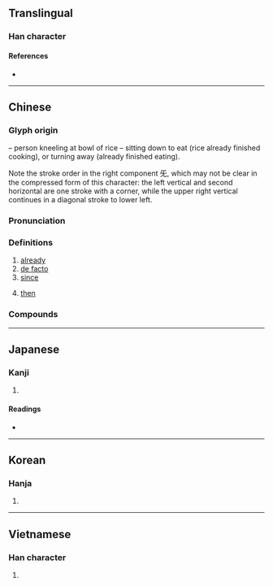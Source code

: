 {{character info/new}}
{{character info/new|0xfa42}}
{{also|旣}}
==Translingual==

===Han character===
{{Han char|rn=71|rad=无|as=05|sn=9|four=71714|canj=AIMVU|ids=⿰皀旡}}

====References====
* {{Han ref|kx=0485.310|dkj=13721|dj=0848.030|hdz=21148.010|uh=65E2|ud=26082|bh=AC4A|bd=44106}}

----

==Chinese==
{{zh-forms|t2=旣}}

===Glyph origin===
{{Han etym}}
{{Han compound|皀|t1=bowl of rice|旡|t2=kneeling figure|ls=ic}} – person kneeling at bowl of rice – sitting down to eat (rice already finished cooking), or turning away (already finished eating).

Note the stroke order in the right component 旡, which may not be clear in the compressed form of this character: the left vertical and second horizontal are one stroke with a corner, while the upper right vertical continues in a diagonal stroke to lower left.

===Pronunciation===
{{zh-pron
|m=jì
|c=gei3
|h=pfs=ki
|mn=kì
|mc=y
|oc=y
|ma=
|cat=adv,a,prep
}}

===Definitions===
{{zh-hanzi}}

# [[already]]
# [[de facto]]
# [[since]]
#: {{zh-x|耶和華 ^神 對 蛇 說：「^你 既 做 了 這 事，就 必 受 咒詛，比 一切 的 牲畜{chù} 野獸 更甚！你 必 用 肚子{zi} 行走，終身 吃 土。」|And the LORD God said unto the serpent, '''Because''' thou hast done this, thou art cursed above all cattle, and above every beast of the field; upon thy belly shalt thou go, and dust shalt thou eat all the days of thy life|ref={{lang|zh|新標點和合本}} (Chinese Union Version with New Punctuation), {{lang|zh|創世記}} (Genesis) 3:14}}
# [[then]]

===Compounds===
{{zh-der|一如既往|不咎既往|不溯既往|一言既出|既笄|既醉|既是|既然|既成|既判力|既有|既不沙|既望|既定|既遂犯|既夕禮|既死魄|既得權|既生魄|既往不咎|東曦既駕|既而|既成事實|既得利益|食既|蝕既|既來之，則安之}}

----

==Japanese==

===Kanji===
{{ja-kanji|grade=c|rs=无05}}

# {{defn|lang=ja|sort=无05}}

====Readings====
* {{ja-readings|goon=[[け]] (ke)|kanon=[[き]] (ki)|kun=[[つきる]] (tsukiru), [[すでに]] (sudeni)}}

----

==Korean==

===Hanja===
{{ko-hanja|hangeul=기|eumhun=|rv=gi|mr=ki|y=ki}}

# {{defn|lang=ko|sort=无05}}

----

==Vietnamese==

===Han character===
{{vi-hantu|[[dĩ]], [[kí]], [[ký]]|rs=无05}}

# {{defn|lang=vi|sort=无05}}